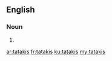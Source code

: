 ==English==

===Noun===
{{head|en|noun plural form}}

# {{plural of|tataki|lang=en}}

[[ar:tatakis]]
[[fr:tatakis]]
[[ku:tatakis]]
[[my:tatakis]]